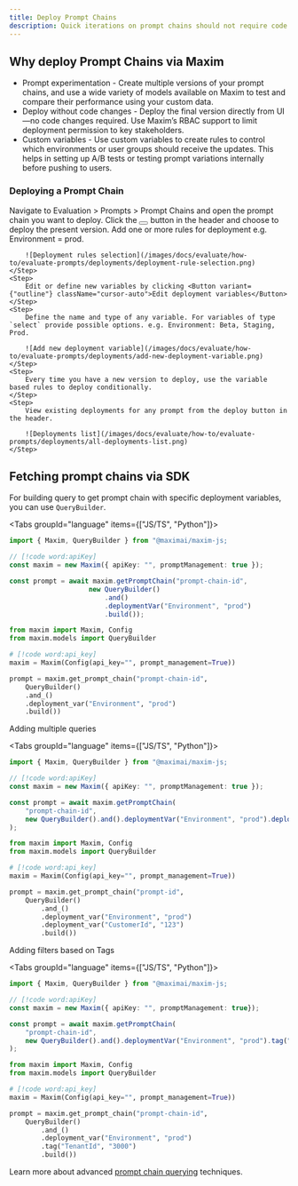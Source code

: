 ```yaml
---
title: Deploy Prompt Chains
description: Quick iterations on prompt chains should not require code deployments every time. With more and more stakeholders working on prompt engineering, its critical to keep deployments of prompt chains as easy as possible without much overhead. Prompt chain deployments on Maxim allow conditional deployment of prompt chain changes that can be used via the SDK.
---
```



## Why deploy Prompt Chains via Maxim

- Prompt experimentation - Create multiple versions of your prompt chains, and use a wide variety of models available on Maxim to test and compare their performance using your custom data.
- Deploy without code changes - Deploy the final version directly from UI—no code changes required. Use Maxim’s RBAC support to limit deployment permission to key stakeholders.
- Custom variables - Use custom variables to create rules to control which environments or user groups should receive the updates. This helps in setting up A/B tests or testing prompt variations internally before pushing to users.

### Deploying a Prompt Chain

<Steps>
	<Step>
		Navigate to Evaluation > Prompts > Prompt Chains and open the prompt chain you want to deploy.
	</Step>
	<Step>
		Click the <Button size="icon" variant="outline" className="inline-flex cursor-auto"><Rocket className="h-4 w-4" /></Button> button in the header and choose to deploy the present version.
	</Step>
    <Step>
        Add one or more rules for deployment e.g. Environment = prod.

        ![Deployment rules selection](/images/docs/evaluate/how-to/evaluate-prompts/deployments/deployment-rule-selection.png)
    </Step>
    <Step>
        Edit or define new variables by clicking <Button variant={"outline"} className="cursor-auto">Edit deployment variables</Button>
    </Step>
    <Step>
        Define the name and type of any variable. For variables of type `select` provide possible options. e.g. Environment: Beta, Staging, Prod.

        ![Add new deployment variable](/images/docs/evaluate/how-to/evaluate-prompts/deployments/add-new-deployment-variable.png)
    </Step>
    <Step>
        Every time you have a new version to deploy, use the variable based rules to deploy conditionally.
    </Step>
    <Step>
        View existing deployments for any prompt from the deploy button in the header.

        ![Deployments list](/images/docs/evaluate/how-to/evaluate-prompts/deployments/all-deployments-list.png)
    </Step>
</Steps>

## Fetching prompt chains via SDK

For building query to get prompt chain with specific deployment variables, you can use `QueryBuilder`.

<Tabs groupId="language" items={["JS/TS", "Python"]}>

```typescript tab="JS/TS"
import { Maxim, QueryBuilder } from "@maximai/maxim-js;

// [!code word:apiKey]
const maxim = new Maxim({ apiKey: "", promptManagement: true });

const prompt = await maxim.getPromptChain("prompt-chain-id",
					new QueryBuilder()
						.and()
						.deploymentVar("Environment", "prod")
						.build());
```

```python tab="Python"
from maxim import Maxim, Config
from maxim.models import QueryBuilder

# [!code word:api_key]
maxim = Maxim(Config(api_key="", prompt_management=True))

prompt = maxim.get_prompt_chain("prompt-chain-id",
	QueryBuilder()
	.and_()
	.deployment_var("Environment", "prod")
	.build())
```

</Tabs>

Adding multiple queries

<Tabs groupId="language" items={["JS/TS", "Python"]}>

```typescript tab="JS/TS"
import { Maxim, QueryBuilder } from "@maximai/maxim-js;

// [!code word:apiKey]
const maxim = new Maxim({ apiKey: "", promptManagement: true });

const prompt = await maxim.getPromptChain(
	"prompt-chain-id",
	new QueryBuilder().and().deploymentVar("Environment", "prod").deploymentVar("CustomerId", "123").build(),
);
```

```python tab="Python"
from maxim import Maxim, Config
from maxim.models import QueryBuilder

# [!code word:api_key]
maxim = Maxim(Config(api_key="", prompt_management=True))

prompt = maxim.get_prompt_chain("prompt-id",
	QueryBuilder()
		.and_()
		.deployment_var("Environment", "prod")
		.deployment_var("CustomerId", "123")
		.build())
```

</Tabs>

Adding filters based on Tags

<Tabs groupId="language" items={["JS/TS", "Python"]}>

```typescript tab="JS/TS"
import { Maxim, QueryBuilder } from "@maximai/maxim-js;

// [!code word:apiKey]
const maxim = new Maxim({ apiKey: "", promptManagement: true});

const prompt = await maxim.getPromptChain(
	"prompt-chain-id",
	new QueryBuilder().and().deploymentVar("Environment", "prod").tag("TenantId", "3000").build(),
);
```

```python tab="Python"
from maxim import Maxim, Config
from maxim.models import QueryBuilder

# [!code word:api_key]
maxim = Maxim(Config(api_key="", prompt_management=True))

prompt = maxim.get_prompt_chain("prompt-chain-id",
	QueryBuilder()
		.and_()
		.deployment_var("Environment", "prod")
		.tag("TenantId", "3000")
		.build())
```

</Tabs>

<Callout>Learn more about advanced [prompt chain querying](/docs/evaluate/how-to/evaluate-chains/querying-prompt-chains) techniques.</Callout>